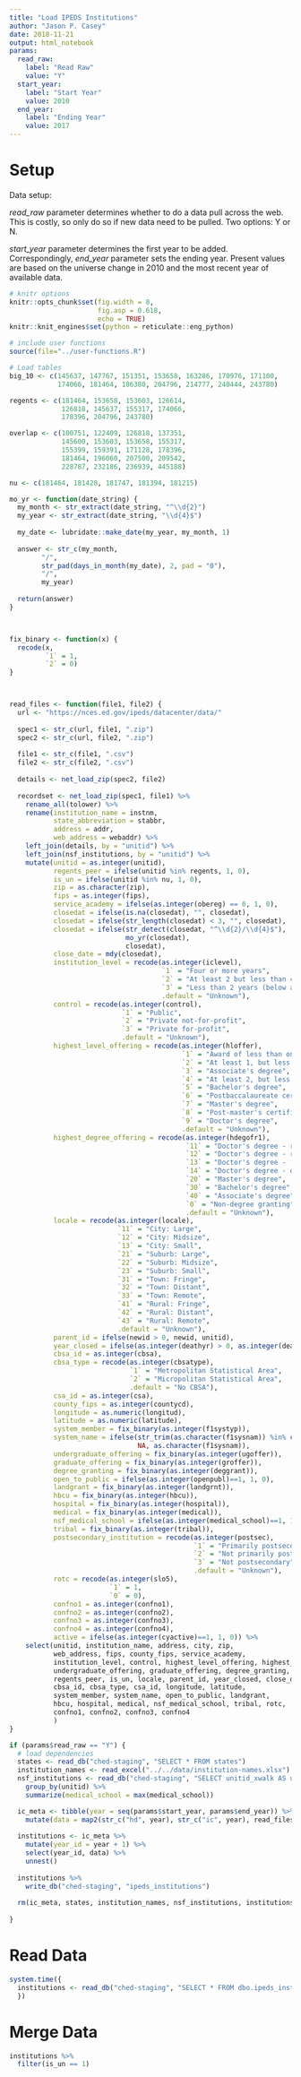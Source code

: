 ```yaml
---
title: "Load IPEDS Institutions"
author: "Jason P. Casey"
date: 2018-11-21
output: html_notebook
params:
  read_raw:
    label: "Read Raw"
    value: "Y"
  start_year:
    label: "Start Year"
    value: 2010
  end_year:
    label: "Ending Year"
    value: 2017
---
```


# Setup

Data setup:

_read_raw_ parameter determines whether to do a data pull across the web.  This is costly, so only do so if new data need to be pulled.  Two options: Y or N.

_start_year_ parameter determines the first year to be added.  Correspondingly,
_end_year_ parameter sets the ending year.  Present values are based on the universe change in 2010 and the most recent year of available data.

```r
# knitr options
knitr::opts_chunk$set(fig.width = 8,
                      fig.asp = 0.618,
                      echo = TRUE)
knitr::knit_engines$set(python = reticulate::eng_python)

# include user functions
source(file="../user-functions.R")

# Load tables
big_10 <- c(145637, 147767, 151351, 153658, 163286, 170976, 171100,
            174066, 181464, 186380, 204796, 214777, 240444, 243780)

regents <- c(181464, 153658, 153603, 126614,
             126818, 145637, 155317, 174066,
             178396, 204796, 243780)

overlap <- c(100751, 122409, 126818, 137351,
             145600, 153603, 153658, 155317,
             155399, 159391, 171128, 178396,
             181464, 196060, 207500, 209542,
             228787, 232186, 236939, 445188)

nu <- c(181464, 181428, 181747, 181394, 181215)

mo_yr <- function(date_string) {
  my_month <- str_extract(date_string, "^\\d{2}")
  my_year <- str_extract(date_string, "\\d{4}$")
  
  my_date <- lubridate::make_date(my_year, my_month, 1)
  
  answer <- str_c(my_month,
        "/",
        str_pad(days_in_month(my_date), 2, pad = "0"),
        "/",
        my_year)
  
  return(answer)
}



fix_binary <- function(x) {
  recode(x,
         `1` = 1,
         `2` = 0)
}



read_files <- function(file1, file2) {
  url <- "https://nces.ed.gov/ipeds/datacenter/data/"
  
  spec1 <- str_c(url, file1, ".zip")
  spec2 <- str_c(url, file2, ".zip")
  
  file1 <- str_c(file1, ".csv")
  file2 <- str_c(file2, ".csv")
  
  details <- net_load_zip(spec2, file2)
  
  recordset <- net_load_zip(spec1, file1) %>%
    rename_all(tolower) %>%
    rename(institution_name = instnm,
           state_abbreviation = stabbr,
           address = addr,
           web_address = webaddr) %>%
    left_join(details, by = "unitid") %>%
    left_join(nsf_institutions, by = "unitid") %>%
    mutate(unitid = as.integer(unitid),
           regents_peer = ifelse(unitid %in% regents, 1, 0),
           is_un = ifelse(unitid %in% nu, 1, 0),
           zip = as.character(zip),
           fips = as.integer(fips),
           service_academy = ifelse(as.integer(obereg) == 0, 1, 0),
           closedat = ifelse(is.na(closedat), "", closedat),
           closedat = ifelse(str_length(closedat) < 3, "", closedat),
           closedat = ifelse(str_detect(closedat, "^\\d{2}/\\d{4}$"),
                             mo_yr(closedat),
                             closedat),
           close_date = mdy(closedat),
           institution_level = recode(as.integer(iclevel),
                                      `1` = "Four or more years",
                                      `2` = "At least 2 but less than 4 years",
                                      `3` = "Less than 2 years (below associate)",
                                      .default = "Unknown"),
           control = recode(as.integer(control),
                            `1` = "Public",
                            `2` = "Private not-for-profit",
                            `3` = "Private for-profit",
                            .default = "Unknown"),
           highest_level_offering = recode(as.integer(hloffer),
                                           `1` = "Award of less than one academic year",
                                           `2` = "At least 1, but less than 2 academic yrs",
                                           `3` = "Associate's degree",
                                           `4` = "At least 2, but less than 4 academic yrs",
                                           `5` = "Bachelor's degree",
                                           `6` = "Postbaccalaureate certificate",
                                           `7` = "Master's degree",
                                           `8` = "Post-master's certificate",
                                           `9` = "Doctor's degree",
                                           .default = "Unknown"),
           highest_degree_offering = recode(as.integer(hdegofr1),
                                            `11` = "Doctor's degree - research/scholarship and professional practice",
                                            `12` = "Doctor's degree - research/scholarship",
                                            `13` = "Doctor's degree -  professional practice",
                                            `14` = "Doctor's degree - other",
                                            `20` = "Master's degree",
                                            `30` = "Bachelor's degree",
                                            `40` = "Associate's degree",
                                            `0` = "Non-degree granting",
                                            .default = "Unknown"),
           locale = recode(as.integer(locale),
                           `11` = "City: Large",
                           `12` = "City: Midsize",
                           `13` = "City: Small",
                           `21` = "Suburb: Large",
                           `22` = "Suburb: Midsize",
                           `23` = "Suburb: Small",
                           `31` = "Town: Fringe",
                           `32` = "Town: Distant",
                           `33` = "Town: Remote",
                           `41` = "Rural: Fringe",
                           `42` = "Rural: Distant",
                           `43` = "Rural: Remote",
                           .default = "Unknown"),
           parent_id = ifelse(newid > 0, newid, unitid),
           year_closed = ifelse(as.integer(deathyr) > 0, as.integer(deathyr), NA),
           cbsa_id = as.integer(cbsa),
           cbsa_type = recode(as.integer(cbsatype),
                              `1` = "Metropolitan Statistical Area",
                              `2` = "Micropolitan Statistical Area",
                              .default = "No CBSA"),
           csa_id = as.integer(csa),
           county_fips = as.integer(countycd),
           longitude = as.numeric(longitud),
           latitude = as.numeric(latitude),
           system_member = fix_binary(as.integer(f1systyp)),
           system_name = ifelse(str_trim(as.character(f1sysnam)) %in% c("-1", "-2", "-3"),
                                NA, as.character(f1sysnam)),
           undergraduate_offering = fix_binary(as.integer(ugoffer)),
           graduate_offering = fix_binary(as.integer(groffer)),
           degree_granting = fix_binary(as.integer(deggrant)),
           open_to_public = ifelse(as.integer(openpubl)==1, 1, 0),
           landgrant = fix_binary(as.integer(landgrnt)),
           hbcu = fix_binary(as.integer(hbcu)),
           hospital = fix_binary(as.integer(hospital)),
           medical = fix_binary(as.integer(medical)),
           nsf_medical_school = ifelse(as.integer(medical_school)==1, 1, 0),
           tribal = fix_binary(as.integer(tribal)),
           postsecondary_institution = recode(as.integer(postsec),
                                              `1` = "Primarily postsecondary institution",
                                              `2` = "Not primarily postsecondary",
                                              `3` = "Not postsecondary",
                                              .default = "Unknown"),
           rotc = recode(as.integer(slo5),
                         `1` = 1,
                         `0` = 0),
           confno1 = as.integer(confno1),
           confno2 = as.integer(confno2),
           confno3 = as.integer(confno3),
           confno4 = as.integer(confno4),
           active = ifelse(as.integer(cyactive)==1, 1, 0)) %>%
    select(unitid, institution_name, address, city, zip,
           web_address, fips, county_fips, service_academy,
           institution_level, control, highest_level_offering, highest_degree_offering,
           undergraduate_offering, graduate_offering, degree_granting, 
           regents_peer, is_un, locale, parent_id, year_closed, close_date,
           cbsa_id, cbsa_type, csa_id, longitude, latitude,
           system_member, system_name, open_to_public, landgrant,
           hbcu, hospital, medical, nsf_medical_school, tribal, rotc,
           confno1, confno2, confno3, confno4
           )
}

if (params$read_raw == "Y") {
  # load dependencies
  states <- read_db("ched-staging", "SELECT * FROM states")
  institution_names <- read_excel("../../data/institution-names.xlsx")
  nsf_institutions <- read_db("ched-staging", "SELECT unitid_xwalk AS unitid, med_sch_flag AS medical_school FROM nsf_ipeds_bridge") %>%
    group_by(unitid) %>%
    summarize(medical_school = max(medical_school))

  ic_meta <- tibble(year = seq(params$start_year, params$end_year)) %>%
    mutate(data = map2(str_c("hd", year), str_c("ic", year), read_files))
  
  institutions <- ic_meta %>%
    mutate(year_id = year + 1) %>%
    select(year_id, data) %>%
    unnest()
  
  institutions %>%
    write_db("ched-staging", "ipeds_institutions")
  
  rm(ic_meta, states, institution_names, nsf_institutions, institutions)
  
}

```

# Read Data

```r
system.time({
  institutions <- read_db("ched-staging", "SELECT * FROM dbo.ipeds_institutions")
  })
```

# Merge Data

```r
institutions %>%
  filter(is_un == 1)
```

